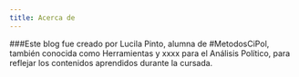 ```yaml
---
title: Acerca de
---
```


###Este blog fue creado por Lucila Pinto, alumna de #MetodosCiPol, también conocida como Herramientas y xxxx para el Análisis Político, para reflejar los contenidos aprendidos durante la cursada.
